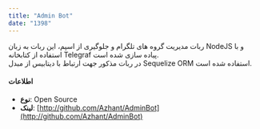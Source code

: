```yaml
---
title: "Admin Bot"
date: "1398"
---
```


ربات مدیریت گروه های تلگرام و جلوگیری از اسپم، این ربات به زبان NodeJS و با استفاده از کتابخانه Telegraf پیاده سازی شده است. <br />
در ربات مذکور جهت ارتباط با دیتابیس از مبدل Sequelize ORM استفاده شده است.

#### اطلاعات

-   **نوع**: Open Source
-   **لینک**: [http://github.com/Azhant/AdminBot](http://github.com/Azhant/AdminBot)
